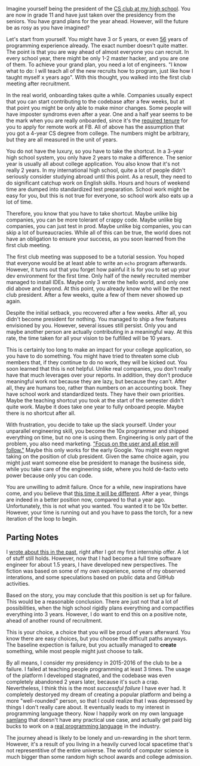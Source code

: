 
Imagine yourself being the president of the [CS club at my high school](https://computerization.io).
You are now in grade 11 and have just taken over the presidency from the seniors. You have grand
plans for the year ahead. However, will the future be as rosy as you have imagined?

Let's start from yourself. You might have 3 or 5 years, or even [56](https://quotes.cs.cornell.edu/quote/1369/) years of programming experience already. The exact number doesn't quite matter. The point is that you are way ahead of almost everyone you can recruit. In every school year, there might be only 1-2 master hacker, and you are one of them. To achieve your grand plan, you need a lot of engineers. "I know what to do: I will teach all of the new recruits how to program, just like how I taught myself x years ago". With this thought, you walked into the first club meeting after recruitment.

In the real world, onboarding takes quite a while. Companies usually expect that you can start contributing to the codebase after a few weeks, but at that point you might be only able to make minor changes. Some people will have imposter syndroms even after a year. One and a half year seems to be the mark when you are really onboarded, since it's the [required tenure](https://fortune.com/2023/08/21/mark-zuckerberg-meta-return-to-office-three-days-week-fired-performance-review-termination/) for you to apply for remote work at FB. All of above has the assumption that you got a 4-year CS degree from college. The numbers might be arbitrary, but they are all measured in the unit of years.

You do not have the luxury, so you have to take the shortcut. In a 3-year high school system, you only have 2 years to make a difference. The senior year is usually all about college application. You also know that it's not really 2 years. In my international high school, quite a lot of people didn't seriously consider studying abroad until this point. As a result, they need to do significant catchup work on English skills. Hours and hours of weekend time are dumped into standardized test preparation. School work might be easy for you, but this is not true for everyone, so school work also eats up a lot of time.

Therefore, you know that you have to take shortcut. Maybe unlike big companies, you can be more tolerant of crappy code. Maybe unlike big companies, you can just test in prod. Maybe unlike big companies, you can skip a lot of bureaucracies. While all of this can be true, the world does not have an obligation to ensure your success, as you soon learned from the first club meeting.

The first club meeting was supposed to be a tutorial session. You hoped that everyone would be at least able to write an `echo` program afterwards. However, it turns out that you forget how painful it is for you to set up your dev environment for the first time. Only half of the newly recruited member managed to install IDEs. Maybe only 3 wrote the hello world, and only one did above and beyond. At this point, you already know who will be the next club president. After a few weeks, quite a few of them never showed up again.

Despite the initial setback, you recovered after a few weeks. After all, you didn't become president for nothing. You managed to ship a few features envisioned by you. However, several issues still persist. Only you and maybe another person are actually contributing in a meaningful way. At this rate, the time taken for all your vision to be fulfilled will be 10 years.

This is certainly too long to make an impact for your college application, so you have to do something. You might have tried to threaten some club members that, if they continue to do no work, they will be kicked out. You soon learned that this is not helpful. Unlike real companies, you don't really have that much leverages over your reports. In addition, they don't produce meaningful work not because they are lazy, but because they can't. After all, they are humans too, rather than numbers on an accounting book. They have school work and standardized tests. They have their own priorities. Maybe the teaching shortcut you took at the start of the semester didn't quite work. Maybe it does take one year to fully onboard people. Maybe there is no shortcut after all.

With frustration, you decide to take up the slack yourself. Under your unparallel engineering skill, you become the 10x programmer and shipped everything on time, but no one is using them. Engineering is only part of the problem, you also need marketing. ["Focus on the user and all else will follow."](https://about.google/philosophy/) Maybe this only works for the early Google. You might even regret taking on the position of club president. Given the same choice again, you might just want someone else be president to manage the business side, while you take care of the engineering side, where you hold de-facto veto power because only you can code.

You are unwilling to admit failure. Once for a while, new inspirations have come, and you believe that [this time it will be different](https://xkcd.com/927/). After a year, things are indeed in a better position now, compared to that a year ago. Unfortunately, this is not what you wanted. You wanted it to be 10x better. However, your time is running out and you have to pass the torch, for a new iteration of the loop to begin.

## Parting Notes

I [wrote about this in the past](/blog/2018/12/31/cs-in-high-schools/), right after I got my first internship offer. A lot of stuff still
holds. However, now that I had become a full time software engineer for about 1.5 years, I have
developed new perspectives. The fiction was based on some of my own experience, some of my observed interations, and some speculations based on public data and GitHub activities.

Based on the story, you may conclude that this position is set up for failure. This would be a reasonable conclusion. There are just not that a lot of possibilities, when the high school rigidly plans everything and compactifies everything into 3 years. However, I do want to end this on a positive note, ahead of another round of recruitment.

This is your choice, a choice that you will be proud of years afterward. You know there are easy choices, but you choose the difficult paths anyways. The baseline expection is failure, but you actually managed to **create** something, while most people might just choose to talk.

By all means, I consider my presidency in 2015-2016 of the club to be a failure. I failed at teaching people programming at least 3 times. The usage of the platform I developed stagnated, and the codebase was even completely abandoned 2 years later, because it's such a crap. Nevertheless, I think this is the most _successful failure_ I have ever had. It completely destoryed my dream of creating a popular platform and being a more "well-rounded" person, so that I could realize that I was depressed by things I don't really care about. It eventually leads to my interest in programming language theory. Now I happily work on my own language [samlang](https://samlang.io) that doesn't have any practical use case, and actually get paid big bucks to work on a [real programming language](https://flow.org) in the industry.

The journey ahead is likely to be lonely and un-rewarding in the short term. However, it's a result of you living in a heavily curved local spacetime that's not representitive of the entire universe. The world of computer science is much bigger than some random high school awards and college admission.
